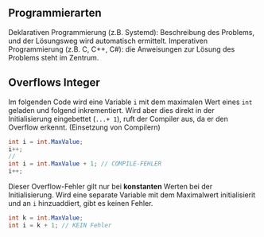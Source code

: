 ## Programmierarten

Deklarativen Programmierung (z.B. Systemd): Beschreibung des Problems, und der Lösungsweg wird automatisch ermittelt.
Imperativen Programmierung (z.B. C, C++, C#): die Anweisungen zur Lösung des Problems steht im Zentrum.

## Overflows Integer

Im folgenden Code wird eine Variable `i` mit dem maximalen Wert eines `int` geladen und folgend inkrementiert. Wird aber dies direkt in der Initialisierung eingebettet (`...+ 1`), ruft der Compiler aus, da er den Overflow erkennt. (Einsetzung von Compilern)

```csharp
int i = int.MaxValue;
i++;
// 
int i = int.MaxValue + 1; // COMPILE-FEHLER
i++;
```

::: callout-caution

Dieser Overflow-Fehler gilt nur bei **konstanten** Werten bei der Initialisierung. Wird eine separate Variable mit dem Maximalwert initialisierit und an `i` hinzuaddiert, gibt es keinen Fehler.

```csharp
int k = int.MaxValue;
int i = k + 1; // KEIN Fehler
```
:::